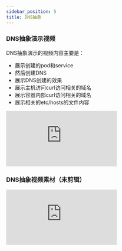 ```yaml
---
sidebar_position: 5
title: DNS抽象
---
```


### DNS抽象演示视频

DNS抽象演示的视频内容主要是：
- 展示创建的pod和service
- 然后创建DNS
- 展示DNS创建的效果
- 展示主机访问curl访问相关的域名
- 展示容器内部curl访问相关的域名
- 展示相关的etc/hosts的文件内容

<iframe src="https://takagi3-my.sharepoint.com/personal/zhangziqian_ayaka_space/_layouts/15/embed.aspx?UniqueId=8392e451-b02c-424e-8e25-ef9fb7a10a25&embed=%7B%22ust%22%3Atrue%2C%22hv%22%3A%22CopyEmbedCode%22%7D&referrer=OneUpFileViewer&referrerScenario=EmbedDialog.Create" frameborder="0" scrolling="no" allowfullscreen title="DNS_display.mp4"></iframe>

### DNS抽象视频素材（未剪辑）

<iframe src="https://takagi3-my.sharepoint.com/personal/zhangziqian_ayaka_space/_layouts/15/embed.aspx?UniqueId=3b589b6e-b7f9-478d-8a17-660cbb208ddf&embed=%7B%22ust%22%3Atrue%2C%22hv%22%3A%22CopyEmbedCode%22%7D&referrer=OneUpFileViewer&referrerScenario=EmbedDialog.Create" frameborder="0" scrolling="no" allowfullscreen title="DNS.mp4"></iframe>